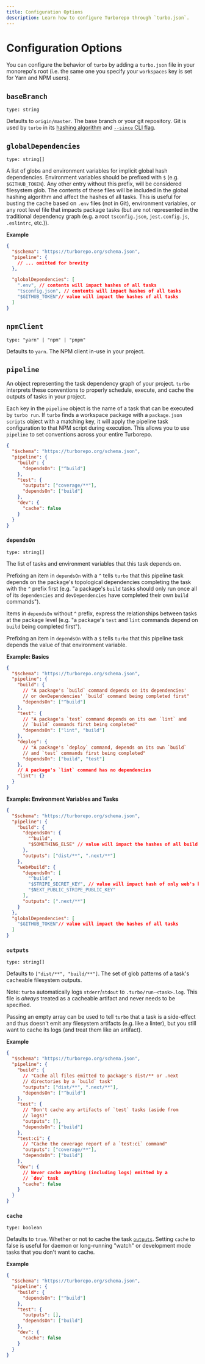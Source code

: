 ```yaml
---
title: Configuration Options
description: Learn how to configure Turborepo through `turbo.json`.
---
```


# Configuration Options

You can configure the behavior of `turbo` by adding a `turbo.json` file in your monorepo's root (i.e. the same one you specify your `workspaces` key is set for Yarn and NPM users).

## `baseBranch`

`type: string`

Defaults to `origin/master`. The base branch or your git repository. Git is used by `turbo` in its [hashing algorithm](../features/caching#hashing-1) and [`--since` CLI flag](./command-line-reference#--since-1).

## `globalDependencies`

`type: string[]`

A list of globs and environment variables for implicit global hash dependencies. Environment variables should be prefixed with `$` (e.g. `$GITHUB_TOKEN`). Any other entry without this prefix, will be considered filesystem glob. The contents of these files will be included in the global hashing algorithm and affect the hashes of all tasks.
This is useful for busting the cache based on `.env` files (not in Git), environment variables, or any root level file that impacts package tasks (but are not represented in the traditional dependency graph (e.g. a root `tsconfig.json`, `jest.config.js`, `.eslintrc`, etc.)).

**Example**

```json
{
  "$schema": "https://turborepo.org/schema.json",
  "pipeline": {
    // ... omitted for brevity
  },

  "globalDependencies": [
    ".env", // contents will impact hashes of all tasks
    "tsconfig.json", // contents will impact hashes of all tasks
    "$GITHUB_TOKEN"// value will impact the hashes of all tasks
  ]
}
```

## `npmClient`

`type: "yarn" | "npm" | "pnpm"`

Defaults to `yarn`. The NPM client in-use in your project.

## `pipeline`

An object representing the task dependency graph of your project. `turbo` interprets these conventions to properly schedule, execute, and cache the outputs of tasks in your project.

Each key in the `pipeline` object is the name of a task that can be executed by `turbo run`. If `turbo` finds a workspace package with a `package.json` `scripts` object with a matching key, it will apply the pipeline task configuration to that NPM script during execution. This allows you to use `pipeline` to set conventions across your entire Turborepo.

```json
{
  "$schema": "https://turborepo.org/schema.json",
  "pipeline": {
    "build": {
      "dependsOn": ["^build"]
    },
    "test": {
      "outputs": ["coverage/**"],
      "dependsOn": ["build"]
    },
    "dev": {
      "cache": false
    }
  }
}
```

### `dependsOn`

`type: string[]`

The list of tasks and environment variables that this task depends on.

Prefixing an item in `dependsOn` with a `^` tells `turbo` that this pipeline task depends on the package's topological dependencies completing the task with the `^` prefix first (e.g. "a package's `build` tasks should only run once all of its `dependencies` and `devDependencies` have completed their own `build` commands").

Items in `dependsOn` without `^` prefix, express the relationships between tasks at the package level (e.g. "a package's `test` and `lint` commands depend on `build` being completed first").

Prefixing an item in `dependsOn` with a `$` tells `turbo` that this pipeline task depends the value of that environment variable.

**Example: Basics**

```json
{
  "$schema": "https://turborepo.org/schema.json",
  "pipeline": {
    "build": {
      // "A package's `build` command depends on its dependencies'
      // or devDependencies' `build` command being completed first"
      "dependsOn": ["^build"]
    },
    "test": {
      // "A package's `test` command depends on its own `lint` and
      // `build` commands first being completed"
      "dependsOn": ["lint", "build"]
    },
    "deploy": {
      // "A package's `deploy` command, depends on its own `build`
      // and `test` commands first being completed"
      "dependsOn": ["build", "test"]
    },
    // A package's `lint` command has no dependencies
    "lint": {}
  }
}
```

**Example: Environment Variables and Tasks**

```json
{
  "$schema": "https://turborepo.org/schema.json",
  "pipeline": {
    "build": {
      "dependsOn": {
        "^build",
        "$SOMETHING_ELSE" // value will impact the hashes of all build tasks
      },
      "outputs": ["dist/**", ".next/**"]
    },
    "web#build": {
      "dependsOn": [
        "^build",
        "$STRIPE_SECRET_KEY", // value will impact hash of only web's build task
        "$NEXT_PUBLIC_STRIPE_PUBLIC_KEY"
      ],
      "outputs": [".next/**"]
    }
  },
  "globalDependencies": [
    "$GITHUB_TOKEN"// value will impact the hashes of all tasks
  ]
}
```

### `outputs`

`type: string[]`

Defaults to `["dist/**", "build/**"]`. The set of glob patterns of a task's cacheable filesystem outputs.

Note: `turbo` automatically logs `stderr`/`stdout` to `.turbo/run-<task>.log`. This file is _always_ treated as a cacheable artifact and never needs to be specified.

Passing an empty array can be used to tell `turbo` that a task is a side-effect and thus doesn't emit any filesystem artifacts (e.g. like a linter), but you still want to cache its logs (and treat them like an artifact).

**Example**

```json
{
  "$schema": "https://turborepo.org/schema.json",
  "pipeline": {
    "build": {
      // "Cache all files emitted to package's dist/** or .next
      // directories by a `build` task"
      "outputs": ["dist/**", ".next/**"],
      "dependsOn": ["^build"]
    },
    "test": {
      // "Don't cache any artifacts of `test` tasks (aside from
      // logs)"
      "outputs": [],
      "dependsOn": ["build"]
    },
    "test:ci": {
      // "Cache the coverage report of a `test:ci` command"
      "outputs": ["coverage/**"],
      "dependsOn": ["build"]
    },
    "dev": {
      // Never cache anything (including logs) emitted by a
      // `dev` task
      "cache": false
    }
  }
}
```

### `cache`

`type: boolean`

Defaults to `true`. Whether or not to cache the task [`outputs`](#outputs-1). Setting `cache` to false is useful for daemon or long-running "watch" or development mode tasks that you don't want to cache.

**Example**

```json
{
  "$schema": "https://turborepo.org/schema.json",
  "pipeline": {
    "build": {
      "dependsOn": ["^build"]
    },
    "test": {
      "outputs": [],
      "dependsOn": ["build"]
    },
    "dev": {
      "cache": false
    }
  }
}
```
